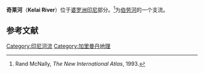 {{Infobox_River 
  | river_name      = 奇莱河
  | image_name      = 
  | image_size      = 
  | caption         = 
  | origin          = [[婆罗洲|婆罗洲]]
  | mouth           = 
  | basin_countries = [[印度尼西亚|印度尼西亚]]
  | length          = 
  | elevation       = 
  | mouth_elevation = 
  | discharge       = 
  | watershed       = 
}}


'''奇莱河'''（'''Kelai River'''）位于[[婆罗洲|婆罗洲]][[印尼|印尼]]部分。<ref>Rand McNally, ''The New International Atlas'', 1993.</ref>为[[伯劳河|伯劳河]]的一个支流。

== 参考文献 ==
{{Reflist}}

{{Indonesia-geo-stub}}

[[Category:印尼河流|Category:印尼河流]]
[[Category:加里曼丹地理|Category:加里曼丹地理]]